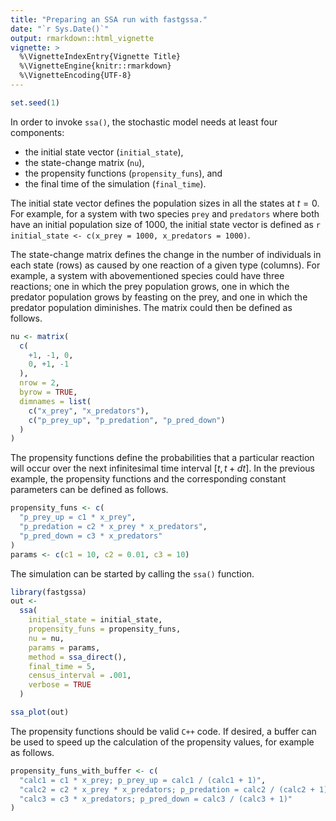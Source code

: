 ```yaml
---
title: "Preparing an SSA run with fastgssa."
date: "`r Sys.Date()`"
output: rmarkdown::html_vignette
vignette: >
  %\VignetteIndexEntry{Vignette Title}
  %\VignetteEngine{knitr::rmarkdown}
  %\VignetteEncoding{UTF-8}
---
```


<!-- github markdown built using 
rmarkdown::render("vignettes/preparing_a_run.Rmd", output_format = "github_document")
-->


```r
set.seed(1)
```


In order to invoke `ssa()`, the stochastic model needs at least four components:

* the initial state vector (`initial_state`),
* the state-change matrix (`nu`),
* the propensity functions (`propensity_funs`), and
* the final time of the simulation (`final_time`).

The initial state vector defines the population sizes in all the states
at $t = 0$. For example, for a system with two species `prey` and `predators`
where both have an initial population size of 1000, the initial state vector
is defined as `r initial_state <- c(x_prey = 1000, x_predators = 1000)`.

The state-change matrix defines the change in the number of individuals in
each state (rows) as caused by one reaction of a given type (columns).
For example, a system with abovementioned species could have three reactions;
one in which the prey population grows, one in which the predator
population grows by feasting on the prey, and one in which the predator
population diminishes. The matrix could then be defined as follows.
```r
nu <- matrix(
  c(
    +1, -1, 0,
    0, +1, -1
  ),
  nrow = 2,
  byrow = TRUE,
  dimnames = list(
    c("x_prey", "x_predators"),
    c("p_prey_up", "p_predation", "p_pred_down")
  )
)
```

The propensity functions define the probabilities that a particular
reaction will occur over the next infinitesimal time interval
$\left[t,t+dt \right]$. In the previous example,
the propensity functions and the corresponding constant parameters
can be defined as follows.
```r
propensity_funs <- c(
  "p_prey_up = c1 * x_prey",
  "p_predation = c2 * x_prey * x_predators",
  "p_pred_down = c3 * x_predators"
)
params <- c(c1 = 10, c2 = 0.01, c3 = 10)
```

The simulation can be started by calling the `ssa()` function.
```r
library(fastgssa)
out <- 
  ssa(
    initial_state = initial_state,
    propensity_funs = propensity_funs,
    nu = nu,
    params = params,
    method = ssa_direct(),
    final_time = 5,
    census_interval = .001,
    verbose = TRUE
  )
```

```r
ssa_plot(out)
```

The propensity functions should be valid `C++` code. If desired,
a buffer can be used to speed up the calculation of the propensity
values, for example as follows.
```R
propensity_funs_with_buffer <- c(
  "calc1 = c1 * x_prey; p_prey_up = calc1 / (calc1 + 1)",
  "calc2 = c2 * x_prey * x_predators; p_predation = calc2 / (calc2 + 1)",
  "calc3 = c3 * x_predators; p_pred_down = calc3 / (calc3 + 1)"
)
```
